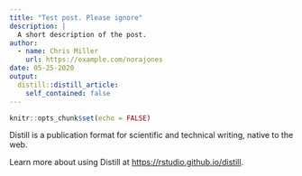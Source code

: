 ```yaml
---
title: "Test post. Please ignore"
description: |
  A short description of the post.
author:
  - name: Chris Miller
    url: https://example.com/norajones
date: 05-25-2020
output:
  distill::distill_article:
    self_contained: false
---
```


```r
knitr::opts_chunk$set(echo = FALSE)
```

Distill is a publication format for scientific and technical writing, native to the web.

Learn more about using Distill at <https://rstudio.github.io/distill>.

